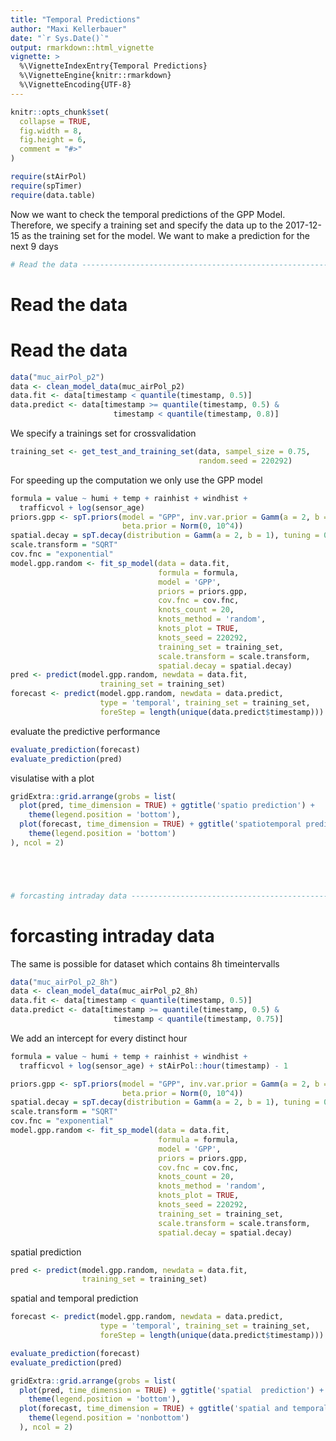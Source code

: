 ```yaml
---
title: "Temporal Predictions"
author: "Maxi Kellerbauer"
date: "`r Sys.Date()`"
output: rmarkdown::html_vignette
vignette: >
  %\VignetteIndexEntry{Temporal Predictions}
  %\VignetteEngine{knitr::rmarkdown}
  %\VignetteEncoding{UTF-8}
---
```


```r
knitr::opts_chunk$set(
  collapse = TRUE,
  fig.width = 8,
  fig.height = 6,
  comment = "#>"
)
```

```r

require(stAirPol)
require(spTimer)
require(data.table)
```

Now we want to check the temporal predictions of the GPP Model.
Therefore, we specify a training set and specify the data up to the 2017-12-15
as the training set for the model.
We want to make a prediction for the next 9 days

```r
# Read the data -----------------------------------------------------------
```

# Read the data
# Read the data

```r
data("muc_airPol_p2")
data <- clean_model_data(muc_airPol_p2)
data.fit <- data[timestamp < quantile(timestamp, 0.5)]
data.predict <- data[timestamp >= quantile(timestamp, 0.5) &
                       timestamp < quantile(timestamp, 0.8)]
```

We specify a trainings set for crossvalidation

```r
training_set <- get_test_and_training_set(data, sampel_size = 0.75,
                                          random.seed = 220292)
```

For speeding up the computation we only use the GPP model

```r
formula = value ~ humi + temp + rainhist + windhist +
  trafficvol + log(sensor_age)
priors.gpp <- spT.priors(model = "GPP", inv.var.prior = Gamm(a = 2, b = 1),
                         beta.prior = Norm(0, 10^4))
spatial.decay = spT.decay(distribution = Gamm(a = 2, b = 1), tuning = 0.25)
scale.transform = "SQRT"
cov.fnc = "exponential"
model.gpp.random <- fit_sp_model(data = data.fit,
                                 formula = formula,
                                 model = 'GPP',
                                 priors = priors.gpp,
                                 cov.fnc = cov.fnc,
                                 knots_count = 20,
                                 knots_method = 'random',
                                 knots_plot = TRUE,
                                 knots_seed = 220292,
                                 training_set = training_set,
                                 scale.transform = scale.transform,
                                 spatial.decay = spatial.decay)
pred <- predict(model.gpp.random, newdata = data.fit,
                    training_set = training_set)
forecast <- predict(model.gpp.random, newdata = data.predict,
                    type = 'temporal', training_set = training_set,
                    foreStep = length(unique(data.predict$timestamp)))
```

evaluate the predictive performance

```r
evaluate_prediction(forecast)
evaluate_prediction(pred)
```

visulatise with a plot

```r
gridExtra::grid.arrange(grobs = list(
  plot(pred, time_dimension = TRUE) + ggtitle('spatio prediction') +
    theme(legend.position = 'bottom'),
  plot(forecast, time_dimension = TRUE) + ggtitle('spatiotemporal prediction') +
    theme(legend.position = 'bottom')
), ncol = 2)





# forcasting intraday data ------------------------------------------------
```

# forcasting intraday data
The same is possible for dataset which contains 8h timeintervalls

```r
data("muc_airPol_p2_8h")
data <- clean_model_data(muc_airPol_p2_8h)
data.fit <- data[timestamp < quantile(timestamp, 0.5)]
data.predict <- data[timestamp >= quantile(timestamp, 0.5) &
                       timestamp < quantile(timestamp, 0.75)]
```

We add an intercept for every distinct hour

```r
formula = value ~ humi + temp + rainhist + windhist +
  trafficvol + log(sensor_age) + stAirPol::hour(timestamp) - 1

priors.gpp <- spT.priors(model = "GPP", inv.var.prior = Gamm(a = 2, b = 1),
                         beta.prior = Norm(0, 10^4))
spatial.decay = spT.decay(distribution = Gamm(a = 2, b = 1), tuning = 0.25)
scale.transform = "SQRT"
cov.fnc = "exponential"
model.gpp.random <- fit_sp_model(data = data.fit,
                                 formula = formula,
                                 model = 'GPP',
                                 priors = priors.gpp,
                                 cov.fnc = cov.fnc,
                                 knots_count = 20,
                                 knots_method = 'random',
                                 knots_plot = TRUE,
                                 knots_seed = 220292,
                                 training_set = training_set,
                                 scale.transform = scale.transform,
                                 spatial.decay = spatial.decay)
```

spatial prediction

```r
pred <- predict(model.gpp.random, newdata = data.fit,
                training_set = training_set)
```

spatial and temporal prediction

```r
forecast <- predict(model.gpp.random, newdata = data.predict,
                    type = 'temporal', training_set = training_set,
                    foreStep = length(unique(data.predict$timestamp)))

evaluate_prediction(forecast)
evaluate_prediction(pred)

gridExtra::grid.arrange(grobs = list(
  plot(pred, time_dimension = TRUE) + ggtitle('spatial  prediction') +
    theme(legend.position = 'bottom'),
  plot(forecast, time_dimension = TRUE) + ggtitle('spatial and temporal prediction') +
    theme(legend.position = 'nonbottom')
  ), ncol = 2)
```

